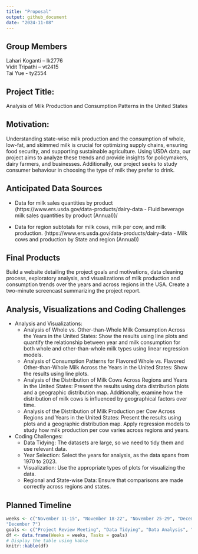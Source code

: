 ```yaml
---
title: "Proposal"
output: github_document
date: "2024-11-08"
---
```


## Group Members

Lahari Koganti – lk2776\
Vidit Tripathi – vt2415\
Tai Yue - ty2554\

## Project Title:

Analysis of Milk Production and Consumption Patterns in the United States

## Motivation:

Understanding state-wise milk production and the consumption of whole, low-fat, and skimmed milk is crucial for optimizing supply chains, ensuring food security, and supporting sustainable agriculture. Using USDA data, our project aims to analyze these trends and provide insights for policymakers, dairy farmers, and businesses. Additionally, our project seeks to study consumer behaviour in choosing the type of milk they prefer to drink. 

## Anticipated Data Sources

- Data for milk sales quantities by product (https://www.ers.usda.gov/data-products/dairy-data - Fluid beverage milk sales quantities by product (Annual))/

- Data for region subtotals for milk cows, milk per cow, and milk production.  (https://www.ers.usda.gov/data-products/dairy-data - Milk cows and production by State and region (Annual))

## Final Products

Build a website detailing the project goals and motivations, data cleaning process, exploratory analysis, and visualizations of milk production and consumption trends over the years and across regions in the USA. Create a two-minute screencast summarizing the project report.

## Analysis, Visualizations and Coding Challenges 

- Analysis and Visualizations:
  - Analysis of Whole vs. Other-than-Whole Milk Consumption Across the Years in the United States: Show the results using line plots and quantify the relationship between year and milk consumption for both whole and other-than-whole milk types using linear regression models.
  - Analysis of Consumption Patterns for Flavored Whole vs. Flavored Other-than-Whole Milk Across the Years in the United States: Show the results using line plots.
  - Analysis of the Distribution of Milk Cows Across Regions and Years in the United States: Present the results using data distribution plots and a geographic distribution map. Additionally, examine how the distribution of milk cows is influenced by geographical factors over time.
  - Analysis of the Distribution of Milk Production per Cow Across Regions and Years in the United States: Present the results using plots and a geographic distribution map. Apply regression models to study how milk production per cow varies across regions and years.

- Coding Challenges: 
  - Data Tidying: The datasets are large, so we need to tidy them and use relevant data.
  - Year Selection: Select the years for analysis, as the data spans from 1970 to 2023.
  - Visualization: Use the appropriate types of plots for visualizing the data.
  - Regional and State-wise Data: Ensure that comparisons are made correctly across regions and states.

## Planned Timeline

```r
weeks <- c("November 11-15", "November 18-22", "November 25-29", "December 2-6", 
"December 7")
goals <- c("Project Review Meeting", "Data Tidying", "Data Analysis", "Website Build", "Project Submission")
df <- data.frame(Weeks = weeks, Tasks = goals)
# Display the table using kable
knitr::kable(df)
```


